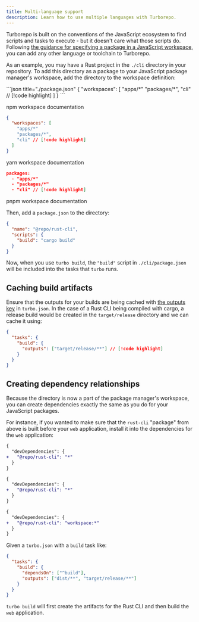 ```yaml
---
title: Multi-language support
description: Learn how to use multiple languages with Turborepo.
---
```



Turborepo is built on the conventions of the JavaScript ecosystem to find scripts and tasks to execute - but it doesn't care what those scripts do. Following [the guidance for specifying a package in a JavaScript workspace](/repo/docs/crafting-your-repository/structuring-a-repository#specifying-packages-in-a-monorepo), you can add any other language or toolchain to Turborepo.

As an example, you may have a Rust project in the `./cli` directory in your repository. To add this directory as a package to your JavaScript package manager's workspace, add the directory to the workspace definition:

<PackageManagerTabs>
  <Tab>
  ```json title="./package.json"
  {
    "workspaces": [
      "apps/*"
      "packages/*",
      "cli" // [!code highlight]
    ]
  }
  ```

  <LinkToDocumentation href="https://docs.npmjs.com/cli/v7/using-npm/workspaces#defining-workspaces">npm workspace documentation</LinkToDocumentation>
  </Tab>
  <Tab >
  ```json title="./package.json"
  {
    "workspaces": [
      "apps/*"
      "packages/*",
      "cli" // [!code highlight]
    ]
  }
  ```

  <LinkToDocumentation href="https://yarnpkg.com/features/workspaces#how-are-workspaces-declared">yarn workspace documentation</LinkToDocumentation>
   </Tab>
  <Tab>
  ```json title="pnpm-workspace.yml"
 packages:
    - "apps/*"
    - "packages/*"
    - "cli" // [!code highlight]
  ```
  <LinkToDocumentation href="https://pnpm.io/pnpm-workspace_yaml">pnpm workspace documentation</LinkToDocumentation>

  </Tab>
</PackageManagerTabs>

Then, add a `package.json` to the directory:

```json title="./cli/package.json"
{
  "name": "@repo/rust-cli",
  "scripts": {
    "build": "cargo build"
  }
}
```

Now, when you use `turbo build`, the `"build"` script in `./cli/package.json` will be included into the tasks that `turbo` runs.

## Caching build artifacts

Ensure that the outputs for your builds are being cached with [the outputs key](/repo/docs/reference/configuration#outputs) in `turbo.json`. In the case of a Rust CLI being compiled with cargo, a release build would be created in the `target/release` directory and we can cache it using:

```json title="./turbo.json"
{
  "tasks": {
    "build": {
      "outputs": ["target/release/**"] // [!code highlight]
    }
  }
}
```

## Creating dependency relationships

Because the directory is now a part of the package manager's workspace, you can create dependencies exactly the same as you do for your JavaScript packages.

For instance, if you wanted to make sure that the `rust-cli` "package" from above is built before your `web` application, install it into the dependencies for the `web` application:

<PackageManagerTabs>
  <Tab>

```diff title="./web/package.json"
{
  "devDependencies": {
+   "@repo/rust-cli": "*"
  }
}
```

  </Tab>
  <Tab>

```diff title="./web/package.json"
{
  "devDependencies": {
+   "@repo/rust-cli": "*"
  }
}
```

  </Tab>
  <Tab>

```diff title="./web/package.json"
{
  "devDependencies": {
+   "@repo/rust-cli": "workspace:*"
  }
}
```

  </Tab>
</PackageManagerTabs>

Given a `turbo.json` with a `build` task like:

```json title="./turbo.json"
{
  "tasks": {
    "build": {
      "dependsOn": ["^build"],
      "outputs": ["dist/**", "target/release/**"]
    }
  }
}
```

`turbo build` will first create the artifacts for the Rust CLI and then build the `web` application.
